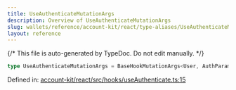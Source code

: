 ```yaml
---
title: UseAuthenticateMutationArgs
description: Overview of UseAuthenticateMutationArgs
slug: wallets/reference/account-kit/react/type-aliases/UseAuthenticateMutationArgs
layout: reference
---
```


{/* This file is auto-generated by TypeDoc. Do not edit manually. */}

```ts
type UseAuthenticateMutationArgs = BaseHookMutationArgs<User, AuthParams>;
```

Defined in: [account-kit/react/src/hooks/useAuthenticate.ts:15](https://github.com/alchemyplatform/aa-sdk/blob/17aad1f572375d42a06c7e3238078a88a435d459/account-kit/react/src/hooks/useAuthenticate.ts#L15)
